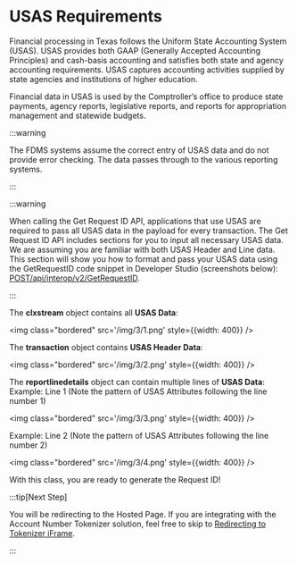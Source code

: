 # USAS Requirements

Financial processing in Texas follows the Uniform State Accounting System (USAS). USAS provides both
GAAP (Generally Accepted Accounting Principles) and cash-basis accounting and satisfies both state and
agency accounting requirements. USAS captures accounting activities supplied by state agencies and
institutions of higher education.

Financial data in USAS is used by the Comptroller’s office to produce state payments, agency reports,
legislative reports, and reports for appropriation management and statewide budgets.

:::warning

The FDMS systems assume the correct entry of USAS data and do not provide error checking. The data
passes through to the various reporting systems.

:::

:::warning

When calling the Get Request ID API, applications that use USAS are required to pass all USAS data in
the payload for every transaction. The Get Request ID API includes sections for you to input all necessary
USAS data. We are assuming you are familiar with both USAS Header and Line data. This section will
show you how to format and pass your USAS data using the GetRequestID code snippet in Developer
Studio (screenshots below): [POST/api/interop/v2/GetRequestID](https://developer.fiserv.com/product/SnapPay/api/?type=post&path=/api/interop/v2/GetRequestID&branch=main&version=V2).

:::

The **clxstream** object contains all **USAS Data**:

<img class="bordered" src='/img/3/1.png' style={{width: 400}} />

The **transaction** object contains **USAS Header Data**:

<img class="bordered" src='/img/3/2.png' style={{width: 400}} />


The **reportlinedetails** object can contain multiple lines of **USAS Data**:
Example: Line 1 (Note the pattern of USAS Attributes following the line number 1)

<img class="bordered" src='/img/3/3.png' style={{width: 400}} />


Example: Line 2 (Note the pattern of USAS Attributes following the line number 2)

<img class="bordered" src='/img/3/4.png' style={{width: 400}} />


With this class, you are ready to generate the Request ID!


:::tip[Next Step]

You will be redirecting to the Hosted Page. If you are integrating with the Account Number
Tokenizer solution, feel free to skip to [Redirecting to Tokenizer iFrame](#).

:::
